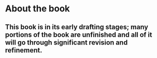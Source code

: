 # About the book {.unnumbered}

::: callout-warning
## This book is in its early drafting stages; many portions of the book are unfinished and all of it will go through significant revision and refinement.
:::
